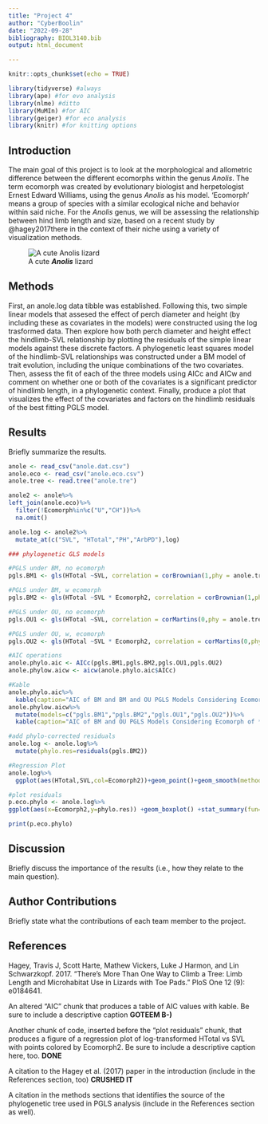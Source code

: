 ```yaml
---
title: "Project 4"
author: "CyberBoolin"
date: "2022-09-28"
bibliography: BIOL3140.bib
output: html_document

---
```


```r
knitr::opts_chunk$set(echo = TRUE)
```
```r
library(tidyverse) #always
library(ape) #for evo analysis
library(nlme) #ditto
library(MuMIn) #for AIC
library(geiger) #for eco analysis
library(knitr) #for knitting options
```

## Introduction

The main goal of this project is to look at the morphological and allometric difference between the different ecomorphs within the genus *Anolis*. The term ecomorph was created by evolutionary biologist and herpetologist Ernest Edward Williams, using the genus *Anolis* as his model. 'Ecomorph' means a group of species with a similar ecological niche and behavior within said niche. For the *Anolis* genus, we will be assessing the relationship between hind limb length and size, based on a recent study by @hagey2017there in the context of their niche using a variety of visualization methods.


</center>
![A cute ***Anolis*** lizard](https://live.staticflickr.com/3061/2494132461_1c7529585f_b.jpg)
</center>

## Methods
First, an anole.log data tibble was established. Following this, two simple linear models that assesed the effect of perch diameter and height (by including these as covariates in the models) were constructed using the log trasformed data. Then explore how both perch diameter and height effect the hindlimb-SVL relationship by plotting the residuals of the simple linear models against these discrete factors. A phylogenetic least squares model of the hindlimb-SVL relationships was constructed under a BM model of trait evolution, including the unique combinations of the two covariates. Then, assess the fit of each of the three models using AICc and AICw and comment on whether one or both of the covariates is a significant predictor of hindlimb length, in a phylogenetic context. Finally, produce a plot that visualizes the effect of the covariates and factors on the hindlimb residuals of the best fitting PGLS model.

## Results
Briefly summarize the results.
```r
anole <- read_csv("anole.dat.csv")
anole.eco <- read_csv("anole.eco.csv")
anole.tree <- read.tree("anole.tre")
```

```r
anole2 <- anole%>%
left_join(anole.eco)%>%
  filter(!Ecomorph%in%c("U","CH"))%>%
  na.omit()

anole.log <- anole2%>%
  mutate_at(c("SVL", "HTotal","PH","ArbPD"),log)
```

```r
### phylogenetic GLS models

#PGLS under BM, no ecomorph
pgls.BM1 <- gls(HTotal ~SVL, correlation = corBrownian(1,phy = anole.tree,form=~Species),data = anole.log, method = "ML")

#PGLS under BM, w ecomorph
pgls.BM2 <- gls(HTotal ~SVL * Ecomorph2, correlation = corBrownian(1,phy = anole.tree,form=~Species),data = anole.log, method = "ML")

#PGLS under OU, no ecomorph
pgls.OU1 <- gls(HTotal ~SVL, correlation = corMartins(0,phy = anole.tree,form=~Species),data = anole.log, method = "ML")

#PGLS under OU, w, ecomorph
pgls.OU2 <- gls(HTotal ~SVL * Ecomorph2, correlation = corMartins(0,phy = anole.tree,form=~Species),data = anole.log, method = "ML")
```

```r
#AIC operations
anole.phylo.aic <- AICc(pgls.BM1,pgls.BM2,pgls.OU1,pgls.OU2)
anole.phylow.aicw <- aicw(anole.phylo.aic$AICc)

#Kable
anole.phylo.aic%>%
  kable(caption="AIC of BM and BM and OU PGLS Models Considering Ecomorph of *Anolis*")
anole.phylow.aicw%>%
  mutate(models=c("pgls.BM1","pgls.BM2","pgls.OU1","pgls.OU2"))%>%
  kable(caption="AIC of BM and OU PGLS Models Considering Ecomorph of *Anolis* ")
```

```r
#add phylo-corrected residuals
anole.log <- anole.log%>%
  mutate(phylo.res=residuals(pgls.BM2))
```

```r
#Regression Plot 
anole.log%>%
  ggplot(aes(HTotal,SVL,col=Ecomorph2))+geom_point()+geom_smooth(method="lm")
```

```r
#plot residuals
p.eco.phylo <- anole.log%>%
ggplot(aes(x=Ecomorph2,y=phylo.res)) +geom_boxplot() +stat_summary(fun=mean, geom="point", size=3)

print(p.eco.phylo)

```



## Discussion
Briefly discuss the importance of the results (i.e., how they relate to the main question).

## Author Contributions
Briefly state what the contributions of each team member to the project.

## References
Hagey, Travis J, Scott Harte, Mathew Vickers, Luke J Harmon, and Lin Schwarzkopf. 2017.
“There’s More Than One Way to Climb a Tree: Limb Length and Microhabitat Use in Lizards with Toe Pads.” PloS One 12 (9): e0184641.



An altered “AIC” chunk that produces a table of AIC values with kable. Be sure to include a descriptive caption **GOTEEM B-)**

Another chunk of code, inserted before the “plot residuals” chunk, that produces a figure of a regression plot of log-transformed HTotal vs SVL with points colored by Ecomorph2. Be sure to include a descriptive caption here, too. **DONE**

A citation to the Hagey et al. (2017) paper in the introduction (include in the References section, too) **CRUSHED IT**

A citation in the methods sections that identifies the source of the phylogenetic tree used in PGLS analysis (include in the References section as well).

